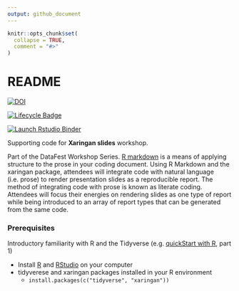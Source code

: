```yaml
---
output: github_document
---
```


<!-- README.md is generated from README.Rmd. Please edit that file -->

```r
knitr::opts_chunk$set(
  collapse = TRUE,
  comment = "#>"
)
```

# README

<!-- badges: start -->
[![DOI](https://zenodo.org/badge/DOI/10.5281/zenodo.4908860.svg)](https://doi.org/10.5281/zenodo.4908860)

[![Lifecycle Badge](https://img.shields.io/badge/lifecycle-stable-brightgreen.svg)](https://www.tidyverse.org/lifecycle/#stable)  

[![Launch Rstudio Binder](http://mybinder.org/badge_logo.svg)](https://mybinder.org/v2/gh/libjohn/workshop_slides_markdown_xaringan/master?urlpath=rstudio)
<!-- badges: end -->

Supporting code for **Xaringan slides** workshop.

Part of the DataFest Workshop Series. [R markdown](https://rmarkdown.rstudio.com/) is a means of applying structure to the prose in your coding document.  Using R Markdown and the xaringan package, attendees will integrate code with natural language (i.e. prose) to render presentation slides as a reproducible report.  The method of integrating code with prose is known as literate coding.  Attendees will focus their energies on rendering slides as one type of report while being introduced to an array of report types that can be generated from the same code.

### Prerequisites

Introductory familiarity with R and the Tidyverse (e.g. [quickStart with R](https://rfun.library.duke.edu/portfolio/r_flipped/), part 1)

- Install [R](https://cran.r-project.org/) and [RStudio](https://rstudio.com) on your computer
- tidyverese and xaringan packages installed in your R environment
    - `install.packages(c("tidyverse", "xaringan"))`


